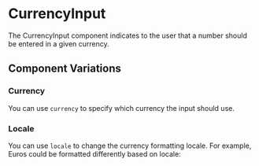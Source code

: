 
<Meta of={Stories} />

# CurrencyInput

<Status variant="stable" />

The CurrencyInput component indicates to the user that a number should be entered in a given currency.

<Story of={Stories.Base} />
<Props />

## Component Variations

### Currency

You can use `currency` to specify which currency the input should use.

<Story of={Stories.Currencies} />

### Locale

You can use `locale` to change the currency formatting locale.
For example, Euros could be formatted differently based on locale:

<Story of={Stories.Locales} />

